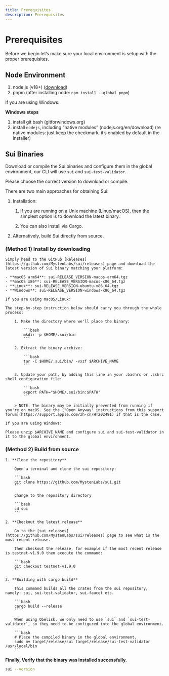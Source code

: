 ```yaml
---
title: Prerequisites
description: Prerequisites
---
```




# Prerequisites

Before we begin let’s make sure your local environment is setup with the proper prerequisites.


## Node Environment

1. node.js (v18+) ([download](https://nodejs.org/en/download/))
2. pnpm (after installing node: `npm install --global pnpm`)

If you are using Windows:

**Windows steps**

1. install git bash (gitforwindows.org)
2. install `nodejs`, including “native modules” (nodejs.org/en/download) (re native modules: just keep the checkmark, it’s enabled by default in the installer)


## Sui Binaries

Download or compile the Sui binaries and configure them in the global environment, our CLI will use `sui` and `sui-test-validator`.

Please choose the correct version to download or compile.

There are two main approaches for obtaining Sui:

1. Installation:

    1. If you are running on a Unix machine (Linux/macOS), then the simplest option is to download the latest binary.
    
    2. You can also install via Cargo.

2. Alternatively, build Sui directly from source.


### (Method 1) Install by downloading

    Simply head to the GitHub [Releases](https://github.com/MystenLabs/sui/releases) page and download the latest version of Sui binary matching your platform:

    - **macOS arm64**: sui-RELEASE_VERSION-macos-arm64.tgz
    - **macOS x86**: sui-RELEASE_VERSION-macos-x86_64.tgz
    - **Linux**: sui-RELEASE_VERSION-ubuntu-x86_64.tgz
    - **Windows**: sui-RELEASE_VERSION-windows-x86_64.tgz

    If you are using macOS/Linux:

    The step-by-step instruction below should carry you through the whole process:

        1. Make the directory where we'll place the binary:

            ```bash
            mkdir -p $HOME/.sui/bin
            ```

        2. Extract the binary archive:
            
            ```bash
            tar -C $HOME/.sui/bin/ -vxzf $ARCHIVE_NAME
            ```

        3. Update your path, by adding this line in your .bashrc or .zshrc shell configuration file:

            ```bash
            export PATH="$HOME/.sui/bin:$PATH"
            ```

        > NOTE: The binary may be initially prevented from running if you're on macOS. See the ["Open Anyway" instructions from this support forum](https://support.apple.com/zh-cn/HT202491) if that is the case.

    If you are using Windows:

    Please unzip $ARCHIVE_NAME and configure sui and sui-test-validator in it to the global environment.


### (Method 2) Build from source

    1. **Clone the repository**

        Open a terminal and clone the sui repository:

        ```bash
        git clone https://github.com/MystenLabs/sui.git
        ```

        Change to the repository directory

        ```bash
        cd sui
        ```

    2. **Checkout the latest release**

        Go to the [sui releases](https://github.com/MystenLabs/sui/releases) page to see what is the most recent release.

        Then checkout the release, for example if the most recent release is testnet-v1.9.0 then execute the command:

        ```bash
        git checkout testnet-v1.9.0
        ```

    3. **Building with cargo build**

        This command builds all the crates from the sui repository, namely: sui, sui-test-validator, sui-faucet etc.

        ```bash
        cargo build --release
        ```

        When using Obelisk, we only need to use `sui` and `sui-test-validator`, so they need to be configured into the global environment.

        ```bash
        # Place the compiled binary in the global environment.
        sudo mv target/release/sui target/release/sui-test-validator /usr/local/bin
        ```


**Finally, Verify that the binary was installed successfully.**

```bash
sui --version
```